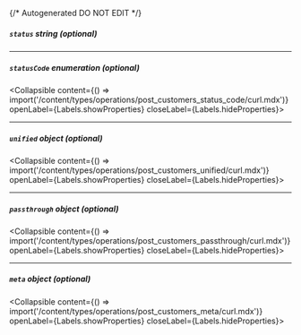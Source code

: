 {/* Autogenerated DO NOT EDIT  */}

##### `status` _string (optional)_

---
##### `statusCode` _enumeration (optional)_
<Collapsible content={() => import('/content/types/operations/post_customers_status_code/curl.mdx')} openLabel={Labels.showProperties} closeLabel={Labels.hideProperties}>
</Collapsible>

---
##### `unified` _object (optional)_
<Collapsible content={() => import('/content/types/operations/post_customers_unified/curl.mdx')} openLabel={Labels.showProperties} closeLabel={Labels.hideProperties}>
</Collapsible>

---
##### `passthrough` _object (optional)_
<Collapsible content={() => import('/content/types/operations/post_customers_passthrough/curl.mdx')} openLabel={Labels.showProperties} closeLabel={Labels.hideProperties}>
</Collapsible>

---
##### `meta` _object (optional)_
<Collapsible content={() => import('/content/types/operations/post_customers_meta/curl.mdx')} openLabel={Labels.showProperties} closeLabel={Labels.hideProperties}>
</Collapsible>


